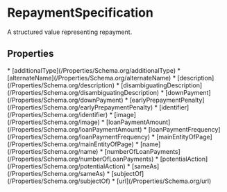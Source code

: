  
# RepaymentSpecification

A structured value representing repayment.

## Properties

<Grid>
* [additionalType](/Properties/Schema.org/additionalType)
* [alternateName](/Properties/Schema.org/alternateName)
* [description](/Properties/Schema.org/description)
* [disambiguatingDescription](/Properties/Schema.org/disambiguatingDescription)
* [downPayment](/Properties/Schema.org/downPayment)
* [earlyPrepaymentPenalty](/Properties/Schema.org/earlyPrepaymentPenalty)
* [identifier](/Properties/Schema.org/identifier)
* [image](/Properties/Schema.org/image)
* [loanPaymentAmount](/Properties/Schema.org/loanPaymentAmount)
* [loanPaymentFrequency](/Properties/Schema.org/loanPaymentFrequency)
* [mainEntityOfPage](/Properties/Schema.org/mainEntityOfPage)
* [name](/Properties/Schema.org/name)
* [numberOfLoanPayments](/Properties/Schema.org/numberOfLoanPayments)
* [potentialAction](/Properties/Schema.org/potentialAction)
* [sameAs](/Properties/Schema.org/sameAs)
* [subjectOf](/Properties/Schema.org/subjectOf)
* [url](/Properties/Schema.org/url)
</Grid>

